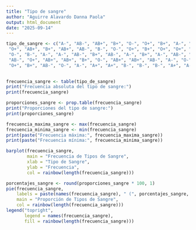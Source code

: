 ---
title: "Tipo de sangre"
author: "Aguirre Alavardo Danna Paola"
output: html_document
date: "2025-09-14"
---

```{r}
tipo_de_sangre <- c("A-", "AB-", "AB+", "B+", "O-", "O+", "B+", "A-", "O-", "B-", "A-", "A-", "O+", "A+",
 "O+", "AB+", "B+", "AB+", "AB-", "B-", "O-", "O+", "B+", "O+", "O+", "O+", "A+", "O-", "AB-", "A-", "B+",
 "O-", "B-", "A-", "A-", "AB-", "B+", "AB-", "A-", "B+", "A-", "AB-", "O-", "AB+", "B+", "O+", "B-", "O-", "A-",
 "AB-", "O+", "AB+", "AB+", "B+", "O-", "AB+", "AB+", "AB-", "A-", "O-", "AB+", "AB+", "A+", "A+",
 "O+", "B+", "AB-", "O-", "A-", "A+", "A+", "B-", "B-", "B-", "A+", "A-", "AB-", "A-", "A-", "AB+")
               
```

```{r}
frecuencia_sangre <- table(tipo_de_sangre)
print("Frecuencia absoluta del tipo de sangre:")
print(frecuencia_sangre)
```

```{r}
proporciones_sangre <- prop.table(frecuencia_sangre)
print("Proporciones del tipo de sangre:")
print(proporciones_sangre)
```

```{r}
frecuencia_maxima_sangre <- max(frecuencia_sangre)
frecuencia_minima_sangre <- min(frecuencia_sangre)
print(paste("Frecuencia máxima:", frecuencia_maxima_sangre))
print(paste("Frecuencia mínima:", frecuencia_minima_sangre))
```

```{r}
barplot(frecuencia_sangre,
        main = "Frecuencia de Tipos de Sangre",
        xlab = "Tipo de Sangre",
        ylab = "Frecuencia",
        col = rainbow(length(frecuencia_sangre)))
```

```{r}
porcentajes_sangre <- round(proporciones_sangre * 100, 1)
pie(frecuencia_sangre,
    labels = paste(names(frecuencia_sangre), " (", porcentajes_sangre, "%)", sep = ""),
    main = "Proporción de Tipos de Sangre",
    col = rainbow(length(frecuencia_sangre)))
legend("topright",
       legend = names(frecuencia_sangre),
       fill = rainbow(length(frecuencia_sangre)))
```



